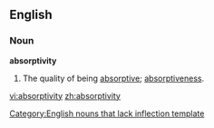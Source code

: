 ==English==
===Noun===
'''absorptivity'''
#The quality of being [[absorptive]]; [[absorptiveness]].

[[Category:English nouns that lack inflection template]]

[[vi:absorptivity]]
[[zh:absorptivity]]